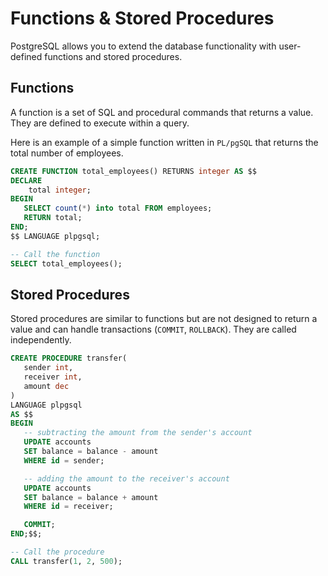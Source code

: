 # Functions & Stored Procedures

PostgreSQL allows you to extend the database functionality with user-defined functions and stored procedures.

## Functions

A function is a set of SQL and procedural commands that returns a value. They are defined to execute within a query.

Here is an example of a simple function written in `PL/pgSQL` that returns the total number of employees.

```sql
CREATE FUNCTION total_employees() RETURNS integer AS $$
DECLARE
    total integer;
BEGIN
   SELECT count(*) into total FROM employees;
   RETURN total;
END;
$$ LANGUAGE plpgsql;

-- Call the function
SELECT total_employees();
```

## Stored Procedures

Stored procedures are similar to functions but are not designed to return a value and can handle transactions (`COMMIT`, `ROLLBACK`). They are called independently.

```sql
CREATE PROCEDURE transfer(
   sender int,
   receiver int,
   amount dec
)
LANGUAGE plpgsql
AS $$
BEGIN
   -- subtracting the amount from the sender's account
   UPDATE accounts
   SET balance = balance - amount
   WHERE id = sender;

   -- adding the amount to the receiver's account
   UPDATE accounts
   SET balance = balance + amount
   WHERE id = receiver;

   COMMIT;
END;$$;

-- Call the procedure
CALL transfer(1, 2, 500);
```

